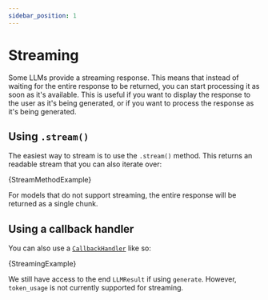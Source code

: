 ```yaml
---
sidebar_position: 1
---
```


# Streaming

Some LLMs provide a streaming response. This means that instead of waiting for the entire response to be returned, you can start processing it as soon as it's available. This is useful if you want to display the response to the user as it's being generated, or if you want to process the response as it's being generated.

## Using `.stream()`


The easiest way to stream is to use the `.stream()` method. This returns an readable stream that you can also iterate over:


<CodeBlock language="typescript">{StreamMethodExample}</CodeBlock>

For models that do not support streaming, the entire response will be returned as a single chunk.

## Using a callback handler

You can also use a [`CallbackHandler`](https://github.com/langchain-ai/langchainjs/blob/main/langchain/src/callbacks/base.ts) like so:


<CodeBlock language="typescript">{StreamingExample}</CodeBlock>

We still have access to the end `LLMResult` if using `generate`. However, `token_usage` is not currently supported for streaming.
